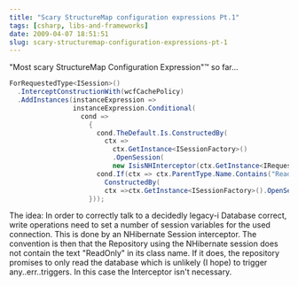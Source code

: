 ```yaml
---
title: "Scary StructureMap configuration expressions Pt.1"
tags: [csharp, libs-and-frameworks]
date: 2009-04-07 18:51:51
slug: scary-structuremap-configuration-expressions-pt-1
---
```


"Most scary StructureMap Configuration Expression"&trade; so far...

```csharp
ForRequestedType<ISession>()
  .InterceptConstructionWith(wcfCachePolicy)
  .AddInstances(instanceExpression =>
                instanceExpression.Conditional(
                  cond =>
                    {
                      cond.TheDefault.Is.ConstructedBy(
                        ctx => 
                          ctx.GetInstance<ISessionFactory>()
                          .OpenSession(
                          new IsisNHInterceptor(ctx.GetInstance<IRequestContext>())));
                      cond.If(ctx => ctx.ParentType.Name.Contains("ReadOnly")).ThenIt.Is.
                        ConstructedBy(
                        ctx =>ctx.GetInstance<ISessionFactory>().OpenSession());
                    }));
```

The idea: In order to correctly talk to a decidedly legacy-i Database correct, write operations need to set a number of session variables for the used connection. This is done by an NHibernate Session interceptor. The convention is then that the Repository using the NHibernate session does not contain the text "ReadOnly" in its class name. If it does, the repository promises to only read the database which is unlikely (I hope) to trigger any..err..triggers. In this case the Interceptor isn't necessary.
